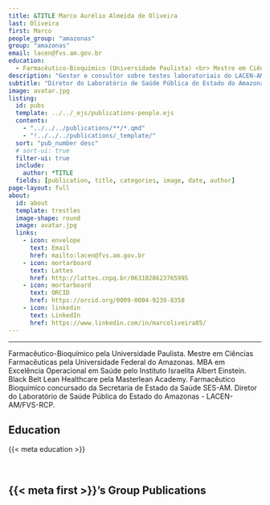 ---
title: &TITLE Marco Aurélio Almeida de Oliveira
last: Oliveira
first: Marco
people_group: "amazonas"
group: "amazonas"
email: lacen@fvs.am.gov.br
education:
  - Farmacêutico-Bioquímico (Universidade Paulista) <br> Mestre em Ciências Farmacêuticas (Universidade Federal do Amazonas) <br> MBA em Excelência Operacional em Saúde (Instituto Israelita Albert Einstein) <br> Black Belt Lean Healthcare (Masterlean Academy)
description: "Gestor e consultor sobre testes laboratoriais do LACEN-AM"
subtitle: "Diretor do Laboratório de Saúde Pública do Estado do Amazonas - LACEN-AM/FVS-RCP"
image: avatar.jpg
listing:
  id: pubs
  template: ../../_ejs/publications-people.ejs
  contents:
    - "../../../publications/**/*.qmd"
    - "!../../../publications/_template/"
  sort: "pub_number desc"
  # sort-ui: true
  filter-ui: true
  include:
    author: *TITLE
  fields: [publication, title, categories, image, date, author]
page-layout: full
about:
  id: about
  template: trestles
  image-shape: round
  image: avatar.jpg
  links:
    - icon: envelope
      text: Email
      href: mailto:lacen@fvs.am.gov.br
    - icon: mortarboard
      text: Lattes
      href: http://lattes.cnpq.br/0631028623765995
    - icon: mortarboard
      text: ORCID
      href: https://orcid.org/0009-0004-9239-8358
    - icon: linkedin
      text: LinkedIn
      href: https://www.linkedin.com/in/marcoliveira85/
---

<hr>


:::{#about}

Farmacêutico-Bioquímico pela Universidade Paulista. Mestre em Ciências Farmacêuticas pela Universidade Federal do Amazonas. MBA em Excelência Operacional em Saúde pelo Instituto Israelita Albert Einstein. Black Belt Lean Healthcare pela Masterlean Academy. Farmacêutico Bioquímico concursado da Secretaria de Estado da Saúde SES-AM. Diretor do Laboratório de Saúde Pública do Estado do Amazonas - LACEN-AM/FVS-RCP.

## Education
{{< meta education >}}

<br>

:::

## {{< meta first >}}'s Group Publications

:::{#pubs}
:::

